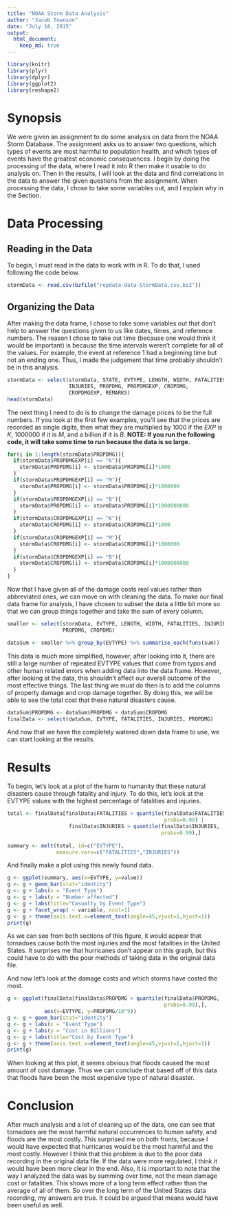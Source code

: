 ```yaml
---
title: "NOAA Storm Data Analysis"
author: "Jacob Townson"
date: "July 18, 2015"
output: 
  html_document:
    keep_md: true
---
```


```r
library(knitr)
library(plyr)
library(dplyr)
library(ggplot2)
library(reshape2)
```


# Synopsis

We were given an assignment to do some analysis on data from the NOAA Storm Database. The assignment asks us to answer two questions, which types of events are most harmful to population health, and which types of events have the greatest economic consequences. I begin by doing the processing of the data, where I read it into R then make it usable to do analysis on. Then in the results, I will look at the data and find correlations in the data to answer the given questions from the assignment. When processing the data, I chose to take some variables out, and I explain why in the Section. 

# Data Processing

## Reading in the Data

To begin, I must read in the data to work with in R. To do that, I used following the code below. 

```r
stormData <- read.csv(bzfile("repdata-data-StormData.csv.bz2"))
```

## Organizing the Data

After making the data frame, I chose to take some variables out that don't help to answer the questions given to us like dates, times, and reference numbers. The reason I chose to take out time (because one would think it would be important) is because the time intervals weren't complete for all of the values. For example, the event at reference 1 had a beginning time but not an ending one. Thus, I made the judgement that time probably shouldn't be in this analysis. 

```r
stormData <- select(stormData, STATE, EVTYPE, LENGTH, WIDTH, FATALITIES, 
                    INJURIES, PROPDMG, PROPDMGEXP, CROPDMG, 
                    CROPDMGEXP, REMARKS)
head(stormData)
```

The next thing I need to do is to change the damage prices to be the full numbers. If you look at the first few examples, you'll see that the prices are recorded as single digits, then what they are multiplied by $1000$ if the *EXP* is $K$, $1000000$ if it is $M$, and a billion if it is $B$. **NOTE: If you run the following code, it will take some time to run because the data is so large.**

```r
for(i in 1:length(stormData$PROPDMG)){
  if(stormData$PROPDMGEXP[i] == "K"){
    stormData$PROPDMG[i] <- stormData$PROPDMG[i]*1000
  }
  if(stormData$PROPDMGEXP[i] == "M"){
    stormData$PROPDMG[i] <- stormData$PROPDMG[i]*1000000
  }
  if(stormData$PROPDMGEXP[i] == "B"){
    stormData$PROPDMG[i] <- stormData$PROPDMG[i]*1000000000
  }
  if(stormData$CROPDMGEXP[i] == "K"){
    stormData$CROPDMG[i] <- stormData$CROPDMG[i]*1000
  }
  if(stormData$CROPDMGEXP[i] == "M"){
    stormData$CROPDMG[i] <- stormData$CROPDMG[i]*1000000
  }
  if(stormData$CROPDMGEXP[i] == "B"){
    stormData$CROPDMG[i] <- stormData$CROPDMG[i]*1000000000
  }
}
```

Now that I have given all of the damage costs real values rather than abbreviated ones, we can move on with cleaning the data. To make our final data frame for analysis, I have chosen to subset the data a little bit more so that we can group things together and take the sum of every column.

```r
smaller <- select(stormData, EVTYPE, LENGTH, WIDTH, FATALITIES, INJURIES, 
                  PROPDMG, CROPDMG)

dataSum <- smaller %>% group_by(EVTYPE) %>% summarise_each(funs(sum))
```

This data is much more simplified, however, after looking into it, there are still a large number of repeated EVTYPE values that come from typos and other human related errors when adding data into the data frame. However, after looking at the data, this shouldn't affect our overall outcome of the most effective things. The last thing we must do then is to add the columns of property damage and crop damage together. By doing this, we will be able to see the total cost that these natural disasters cause.

```r
dataSum$PROPDMG <- dataSum$PROPDMG + dataSum$CROPDMG
finalData <- select(dataSum, EVTYPE, FATALITIES, INJURIES, PROPDMG)
```

And now that we have the completely watered down data frame to use, we can start looking at the results.

# Results

To begin, let's look at a plot of the harm to humanity that these natural disasters cause through fatality and injury. To do this, let's look at the EVTYPE values with the highest percentage of fatalities and injuries.

```r
total <- finalData[finalData$FATALITIES > quantile(finalData$FATALITIES,
                                                   probs=0.99) |
                    finalData$INJURIES > quantile(finalData$INJURIES,
                                                  probs=0.99),]
    
summary <- melt(total, id=c("EVTYPE"),
                measure.vars=c("FATALITIES","INJURIES"))
```

And finally make a plot using this newly found data.

```r
g <- ggplot(summary, aes(x=EVTYPE, y=value))
g <- g + geom_bar(stat="identity")
g <- g + labs(x = "Event Type") 
g <- g + labs(y = "Number affected")
g <- g + labs(title="Casualty by Event Type")
g <- g + facet_wrap( ~ variable, ncol=1)
g <- g + theme(axis.text.x=element_text(angle=45,vjust=1,hjust=1))
print(g)
```

As we can see from both sections of this figure, it would appear that tornadoes cause both the most injuries and the most fatalities in the United States. It surprises me that hurricanes don't appear on this graph, but this could have to do with the poor methods of taking data in the original data file.

And now let's look at the damage costs and which storms have costed the most.

```r
g <- ggplot(finalData[finalData$PROPDMG > quantile(finalData$PROPDMG,
                                                   probs=0.99),],
            aes(x=EVTYPE, y=PROPDMG/10^9))
g <- g + geom_bar(stat="identity")
g <- g + labs(x = "Event Type") 
g <- g + labs(y = "Cost in Billions")
g <- g + labs(title="Cost by Event Type")
g <- g + theme(axis.text.x=element_text(angle=45,vjust=1,hjust=1))
print(g)
```

When looking at this plot, it seems obvious that floods caused the most amount of cost damage. Thus we can conclude that based off of this data that floods have been the most expensive type of natural disaster.

# Conclusion

After much analysis and a lot of cleaning up of the data, one can see that tornadoes are the most harmful natural occurrences to human safety, and floods are the most costly. This surprised me on both fronts, because I would have expected that hurricanes would be the most harmful and the most costly. However I think that this problem is due to the poor data recording in the original data file. If the data were more regulated, I think it would have been more clear in the end. Also, it is important to note that the way I analyzed the data was by summing over time, not the mean damage cost or fatalities. This shows more of a long term effect rather than the average of all of them. So over the long term of the United States data recording, my answers are true. It could be argued that means would have been useful as well.







